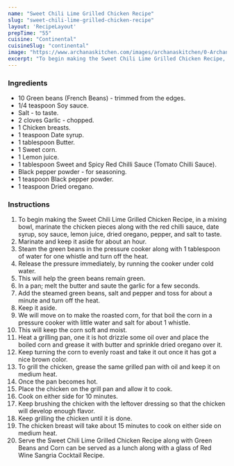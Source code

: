 ---
name: "Sweet Chili Lime Grilled Chicken Recipe"
slug: "sweet-chili-lime-grilled-chicken-recipe"
layout: 'RecipeLayout'
prepTime: "55"
cuisine: "Continental"
cuisineSlug: "continental"
image: "https://www.archanaskitchen.com/images/archanaskitchen/0-Archanas-Kitchen-Recipes/2018/Sweet_Chili_Lime_Grilled_Chicken_Recipe-1.jpg"
excerpt: "To begin making the Sweet Chili Lime Grilled Chicken Recipe, in a mixing bowl,  marinate the chicken pieces along with the red chilli sauce, date syrup, soy sauce, lemon juice, dried oregano, pepper, and salt to taste"
---

### Ingredients

- 10 Green beans (French Beans) - trimmed from the edges.
- 1/4 teaspoon Soy sauce.
- Salt - to taste.
- 2 cloves Garlic - chopped.
- 1 Chicken breasts.
- 1 teaspoon Date syrup.
- 1 tablespoon Butter.
- 1 Sweet corn.
- 1 Lemon juice.
- 1 tablespoon Sweet and Spicy Red Chilli Sauce (Tomato Chilli Sauce).
- Black pepper powder - for seasoning.
- 1 teaspoon Black pepper powder.
- 1 teaspoon Dried oregano.

### Instructions

1. To begin making the Sweet Chili Lime Grilled Chicken Recipe, in a mixing bowl,  marinate the chicken pieces along with the red chilli sauce, date syrup, soy sauce, lemon juice, dried oregano, pepper, and salt to taste.
1. Marinate and keep it aside for about an hour.
1. Steam the green beans in the pressure cooker along with 1 tablespoon of water for one whistle and turn off the heat.
1. Release the pressure immediately, by running the cooker under cold water.
1. This will help the green beans remain green.
1. In a pan; melt the butter and saute the garlic for a few seconds.
1. Add the steamed green beans, salt and pepper and toss for about a minute and turn off the heat.
1. Keep it aside.
1. We will move on to make the roasted corn, for that boil the corn in a pressure cooker with little water and salt for about 1 whistle.
1. This will keep the corn soft and moist.
1. Heat a grilling pan, one it is hot drizzle some oil over and place the boiled corn and grease it with butter and sprinkle dried oregano over it.
1. Keep turning the corn to evenly roast and take it out once it has got a nice brown color.
1. To grill the chicken, grease the same grilled pan with oil and keep it on medium heat.
1. Once the pan becomes hot.
1. Place the chicken on the grill pan and allow it to cook.
1. Cook on either side for 10 minutes.
1. Keep brushing the chicken with the leftover dressing so that the chicken will develop enough flavor.
1. Keep grilling the chicken until it is done.
1. The chicken breast will take about 15 minutes to cook on either side on medium heat.
1. Serve the Sweet Chili Lime Grilled Chicken Recipe along with Green Beans and Corn can be served as a lunch along with a glass of Red Wine Sangria Cocktail Recipe.

